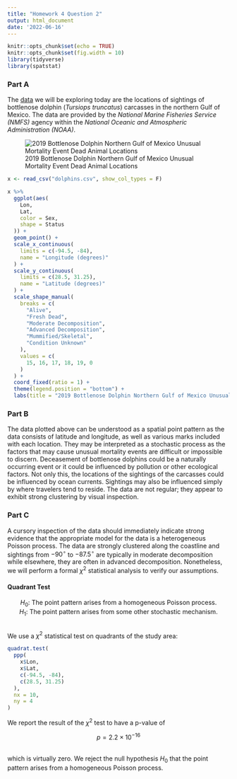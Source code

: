 ```yaml
---
title: "Homework 4 Question 2"
output: html_document
date: '2022-06-16'
---
```


```r
knitr::opts_chunk$set(echo = TRUE)
knitr::opts_chunk$set(fig.width = 10)
library(tidyverse)
library(spatstat)
```

### Part A

The [data](https://www.fisheries.noaa.gov/resource/map/2019-bottlenose-dolphin-northern-gulf-mexico-unusual-mortality-event-dead-animal) we will be exploring today are the locations of sightings of bottlenose dolphin (_Tursiops truncatus_) carcasses in the northern Gulf of Mexico. The data are provided by the _National Marine Fisheries Service (NMFS)_ agency within the _National Oceanic and Atmospheric Administration (NOAA)_.

![2019 Bottlenose Dolphin Northern Gulf of Mexico Unusual Mortality Event Dead Animal Locations](dolphins.png)

```r
x <- read_csv("dolphins.csv", show_col_types = F)

x %>%
  ggplot(aes(
    Lon,
    Lat,
    color = Sex,
    shape = Status
  )) +
  geom_point() +
  scale_x_continuous(
    limits = c(-94.5, -84),
    name = "Longitude (degrees)"
  ) +
  scale_y_continuous(
    limits = c(28.5, 31.25),
    name = "Latitude (degrees)"
  ) +
  scale_shape_manual(
    breaks = c(
      "Alive",
      "Fresh Dead",
      "Moderate Decomposition",
      "Advanced Decomposition",
      "Mummified/Skeletal",
      "Condition Unknown"
    ),
    values = c(
      15, 16, 17, 18, 19, 0
    )
  ) +
  coord_fixed(ratio = 1) +
  theme(legend.position = "bottom") +
  labs(title = "2019 Bottlenose Dolphin Northern Gulf of Mexico Unusual Mortality Event Dead Animal Locations")
```

### Part B

The data plotted above can be understood as a spatial point pattern as the data consists of latitude and longitude, as well as various marks included with each location. They may be interpreted as a stochastic process as the factors that may cause unusual mortality events are difficult or impossible to discern. Deceasement of bottlenose dolphins could be a naturally occurring event or it could be influenced by pollution or other ecological factors. Not only this, the locations of the sightings of the carcasses could be influenced by ocean currents. Sightings may also be influenced simply by where travelers tend to reside. The data are not regular; they appear to exhibit strong clustering by visual inspection.

### Part C

A cursory inspection of the data should immediately indicate strong evidence that the appropriate model for the data is a heterogeneous Poisson process. The data are strongly clustered along the coastline and sightings from $-90^{\circ}$ to $-87.5^{\circ}$ are typically in moderate decomposition while elsewhere, they are often in advanced decomposition. Nonetheless, we will perform a formal $\chi^2$ statistical analysis to verify our assumptions.\

#### Quadrant Test

<center>$H_0:$ The point pattern arises from a homogeneous Poisson process.</center>

<center>$H_1:$ The point pattern arises from some other stochastic mechanism.</center>

\
We use a $\chi^2$ statistical test on quadrants of the study area:

```r
quadrat.test(
  ppp(
    x$Lon,
    x$Lat,
    c(-94.5, -84),
    c(28.5, 31.25)
  ),
  nx = 10,
  ny = 4
)
```

We report the result of the $\chi^2$ test to have a p-value of

<center>$p=2.2{\times}10^{-16}$</center>

\
which is virtually zero. We reject the null hypothesis $H_0$ that the point pattern arises from a homogeneous Poisson process.